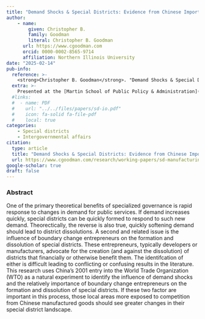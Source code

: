 ```yaml
---
title: "Demand Shocks & Special Districts: Evidence from Chinese Import Shocks"
author: 
    - name: 
        given: Christopher B.
        family: Goodman
        literal: Christopher B. Goodman
      url: https://www.cgoodman.com
      orcid: 0000-0002-8565-9714
      affiliation: Northern Illinois University
date: "2025-02-14"
pub-info:
  reference: >-
    <strong>Christopher B. Goodman</strong>. "Demand Shocks & Special Districts: Evidence from Chinese Import Shocks,” Working paper.
  extra: >-
    Presented at the [Martin School of Public Policy & Administration](https://slides.cgoodman.com/presentation/2025-uky), Lexington, Kentucky, February 2025.
  #links:
  #  - name: PDF
  #    url: "../../files/papers/sd-io.pdf"
  #    icon: fa-solid fa-file-pdf
  #    local: true
categories:
    - Special districts
    - Intergovernmental affairs
citation:
  type: article
  title: "Demand Shocks & Special Districts: Evidence from Chinese Import Shocks"
  url: https://www.cgoodman.com/research/working-papers/sd-manufacturing
google-scholar: true
draft: false
---
```


### Abstract
One of the primary theoretical benefits of specialized governance is rapid response to changes in demand for public services. If demand increases quickly, special districts can be quickly formed to respond to such new demand. Theorectically, the reverse is also true, quickly softening demand should lead to district dissolutions. A second and related issue is the influence of boundary change entrepreneurs on the formation and dissolution of special districts. These entrepreneurs, typically developers or manufacturers, advocate for the creation (and against the dissolution) of districts that financially or otherwise benefit them. The identifcation of either is difficult leading to conflicting or confusing results in the literature. This research uses China's 2001 entry into the World Trade Organization (WTO) as a natural experiment to identify the influence of demand shocks and the relatively importance of boundary change entrepreneurs on the formation and dissolution of special districts. If these two factor are important in this process, those local areas more exposed to competition from Chinese manufactured goods should see greater changes in their special district landscape.

